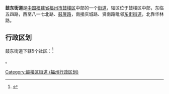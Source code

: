 {{中国乡级行政区|35/01/02/001/000
|景观照片文件名 = 
|景观照片描述 = 
|汉语拼音 = 
|其他语言 = 
|其他语言名称 = 
|旧称 = 
|地名出处 = 
|位置图文件名 = 
|位置图描述 = 
|自定义图片= 
|建置时间 = 
|政府驻地 =鼓东路189号 
|毗邻 = 
|总面积 = 1.084平方千米
|总人口 =59279人 
|总人口年份 =2021 
|户籍人口 = 18764户
|户籍人口年份 = 2021
|常住人口 = 
|常住人口年份 = 
|人口密度 = 
|GDP = 
|GDP年份 = 
|邮政编码 = 
|电话区号 = 591
|官方网站 = 
|网站名称 = 
}}
'''鼓东街道'''是[[中华人民共和国|中国]][[福建省|福建省]][[福州市|福州市]][[鼓楼区_(福州市)|鼓楼区]]中部的一个[[街道办事处|街道]]，辖区位于鼓楼区中部，东临五四路，西至八一七北路、[[鼓屏路|鼓屏路]]，南接庆城路、贤南路毗邻[[东街街道|东街街道]]，北靠华林路。

== 行政区划 ==
鼓东街道下辖5个[[社区_(行政区划)|社区]]：<ref>{{PRC admin/ref sgc|35/01/02/001}}</ref>

{{PRC admin/children|35/01/02/001/000}}。

{{PRC admin/navcat|35/01/02/001/000}}
[[Category:鼓楼区街道_(福州行政区划)|Category:鼓楼区街道 (福州行政区划)]]